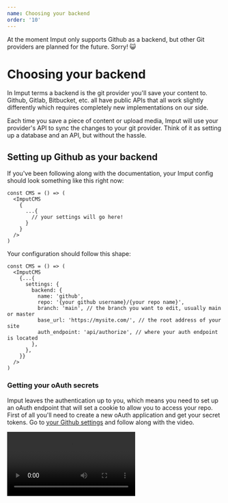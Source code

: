 ```yaml
---
name: Choosing your backend
order: '10'
---
```

<Note>

At the moment Imput only supports Github as a backend, but other Git providers are planned for the future. Sorry! 😺

</Note>

# Choosing your backend

In Imput terms a backend is the git provider you'll save your content to. Github, Gitlab, Bitbucket, etc. all have public APIs that all work slightly differently which requires completely new implementations on our side.

Each time you save a piece of content or upload media, Imput will use your provider's API to sync the changes to your git provider. Think of it as setting up a database and an API, but without the hassle.

## Setting up Github as your backend

If you've been following along with the documentation, your Imput config should look something like this right now:

```tsx
const CMS = () => (
  <ImputCMS
    {
      ...{
        // your settings will go here!
      }
    }
  />
)
```

Your configuration should follow this shape:

```tsx
const CMS = () => (
  <ImputCMS
    {...{
      settings: {
        backend: {
          name: 'github',
          repo: '{your github username}/{your repo name}',
          branch: 'main', // the branch you want to edit, usually main or master
          base_url: 'https://mysite.com/', // the root address of your site
          auth_endpoint: 'api/authorize', // where your auth endpoint is located
        },
      },
    }}
  />
)
```

### Getting your oAuth secrets

Imput leaves the authentication up to you, which means you need to set up an oAuth endpoint that will set a cookie to allow you to access your repo. First of all you'll need to create a new oAuth application and get your secret tokens. Go to [your Github settings](https://github.com/settings/profile) and follow along with the video.

<Video src="/images/screen-recording-2023-03-11-at-135222.mov" />

Then you'll want to add both of these secrets to your `.env` file:

```plain
OAUTH_GITHUB_CLIENT_ID={your github client id}
OAUTH_GITHUB_CLIENT_SECRET={your github client secret}
```

### Create your endpoints

<Note>

The endpoints here are specific to Next.js, but the logic should be exactly the same for any other API framework. The only difference will be how you get certain headers.

If you're having trouble [open an issue on Github](https://github.com/creativiii/imput-cms/issues/new) and we'll add it to the docs.

</Note>

First create a config file for your oAuth, this file will tell our endpoints where to login on Github's side.:

```javascript
// lib/config.ts

export const config = (provider: "github") => ({
  client: {
    id: client[provider].id as string,
    secret: client[provider].secret as string,
  },
  auth: {
    tokenHost: auth[provider].tokenHost,
    tokenPath: auth[provider].tokenPath,
    authorizePath: auth[provider].authorizePath,
  },
});

const auth = {
  github: {
    tokenHost: "https://github.com",
    tokenPath: "/login/oauth/access_token",
    authorizePath: "/login/oauth/authorize",
  },
};

const client = {
  github: {
    id: process.env.OAUTH_GITHUB_CLIENT_ID,
    secret: process.env.OAUTH_GITHUB_CLIENT_SECRET,
  },
};
```

Then we'll create our endpoints. For this we'll use an external dependency:

```plain
npm install simple-oauth2
```

Then create the auth endpoint, this will generate your Github login link and send you to it:

```javascript
// app/api/authorize/route.ts

import { AuthorizationCode } from 'simple-oauth2'
import { randomBytes } from 'crypto'
import { config } from '../../../lib/config'
import { scopes } from '../../../lib/scopes'

const randomString = () => randomBytes(4).toString('hex')

export async function GET(request: Request) {
  const host = request.headers.get('host')
  // this switches protocol depending on env
  const protocol =
    process.env.NODE_ENV === 'production' ? 'https://' : 'http://'
  const url = new URL(`https://${host}/${request.url}`)
  const urlParams = url.searchParams
  const provider = urlParams.get('provider') as 'github' | 'gitlab'

  const client = new AuthorizationCode(config(provider))

  console.log('host', host)
  console.log('provider', provider)

  console.log(`${protocol}${host}/api/callback?provider=${provider}`)

  const authorizationUri = client.authorizeURL({
    redirect_uri: `${protocol}${host}/api/callback?provider=${provider}`,
    scope: scopes[provider],
    state: randomString(),
  })

  return Response.redirect(authorizationUri)
}


```

Then you'll need to set up your callback endpoint, this one will receive the token from Github and send it back to Imput:

```javascript
// pages/api/callback/route.ts

import { AuthorizationCode } from 'simple-oauth2'
import { randomBytes } from 'crypto'
import { config } from '../../../lib/config'

export async function GET(request: Request) {
  const host = request.headers.get('host')
  const protocol =
    process.env.NODE_ENV === 'production' ? 'https://' : 'http://'
  const url = new URL(`https://${host}/${request.url}`)
  const urlParams = url.searchParams

  const code = urlParams.get('code') as string

  const provider = urlParams.get('provider') as 'github' | 'gitlab'
  const client = new AuthorizationCode(config(provider))
  const tokenParams = {
    code,
    redirect_uri: `${protocol}${host}/api/callback?provider=${provider}`,
  }

  try {
    const accessToken = await client.getToken(tokenParams)
    const token = accessToken.token['access_token']

    console.log({
      url: request.url,
      code,
      token,
      provider,
    })

    return new Response(
      `
        <script type="text/javascript">
        if (window.opener) {
            window.opener.postMessage('${JSON.stringify({
              token,
              provider,
            })}', "*");
        }
        window.close();
        </script>
    `,
      {
        headers: {
          'Content-Type': 'text/html',
        },
      }
    )
  } catch (e) {
    const error = e as any
    return new Response(
      `
        <script>
            event.source.postMessage(
                'authorization:${error.provider}:error:${JSON.stringify(
                  error
                )}',
                message.origin
            );
        </script>
      `,
      {
        headers: {
          'Content-Type': 'text/html',
        },
      }
    )
  }
}

```

Once these two endpoints are in place you should be able to visit your CMS page (the one you created in "[Getting Started](/docs/getting-started)" and use the Login button to login.

<Note>

If you want to login on localhost you're going to have to make sure you swap `https://` for `http://` where appropriate.

The examples above handle it for you!

</Note>

Next, we'll set up your content categories 👉

